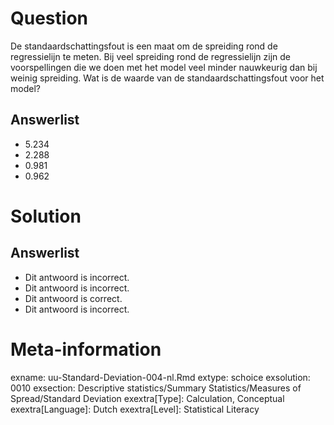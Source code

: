 Question
========
De standaardschattingsfout is een maat om de spreiding rond de regressielijn te meten. Bij veel spreiding rond de regressielijn zijn de voorspellingen die we doen met het model veel minder nauwkeurig dan bij weinig spreiding. Wat is de waarde van de standaardschattingsfout voor het model?

Answerlist
----------
* 5.234
* 2.288
* 0.981
* 0.962


Solution
========


Answerlist
----------
* Dit antwoord is incorrect.
* Dit antwoord is incorrect.
* Dit antwoord is correct.
* Dit antwoord is incorrect.


Meta-information
================
exname: uu-Standard-Deviation-004-nl.Rmd
extype: schoice
exsolution: 0010
exsection: Descriptive statistics/Summary Statistics/Measures of Spread/Standard Deviation
exextra[Type]: Calculation, Conceptual
exextra[Language]: Dutch
exextra[Level]: Statistical Literacy